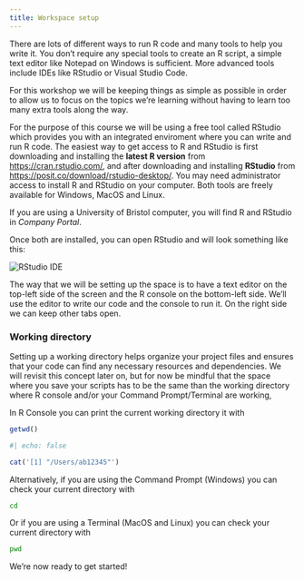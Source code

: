 ```yaml
---
title: Workspace setup
---
```


There are lots of different ways to run R code and many tools to help you write it. You don't require any special tools to create an R script, a simple text editor like Notepad on Windows is sufficient. More advanced tools include IDEs like RStudio or Visual Studio Code.

For this workshop we will be keeping things as simple as possible in order to allow us to focus on the topics we're learning without having to learn too many extra tools along the way.

For the purpose of this course we will be using a free tool called RStudio which provides you with an integrated enviroment where you can write and run R code. The easiest way to get access to R and RStudio is first downloading and installing the **latest R version** from [https://cran.rstudio.com/](https://cran.rstudio.com/), and after downloading and installing **RStudio** from [https://posit.co/download/rstudio-desktop/](https://posit.co/download/rstudio-desktop/). You may need administrator access to install R and RStudio on your computer. Both tools are freely available for Windows, MacOS and Linux.

::: {#keypointsN .callout-tip icon=false title='Installation on University managed computers '}
If you are using a University of Bristol computer, you will find R and RStudio in *Company Portal*.
:::

Once both are installed, you can open RStudio and will look something like this:

![](../assets/rstudio-ide.png "RStudio IDE")


The way that we will be setting up the space is to have a text editor on the top-left side of the screen and the R console on the bottom-left side. We'll use the editor to write our code and the console to run it. On the right side we can keep other tabs open.


### Working directory

Setting up a working directory helps organize your project files and ensures that your code can find any necessary resources and dependencies. We will revisit this concept later on, but for now be mindful that the space where you save your scripts has to be the same than the working directory where R console and/or your Command Prompt/Terminal are working,

In R Console you can print the current working directory it with
```.r
getwd()
```
```r
#| echo: false

cat('[1] "/Users/ab12345"')
```

Alternatively, if you are using the Command Prompt (Windows) you can check your current directory with
```.bash
cd
```

Or if you are using a Terminal (MacOS and Linux) you can check your current directory with
```.bash
pwd
```

We're now ready to get started!

